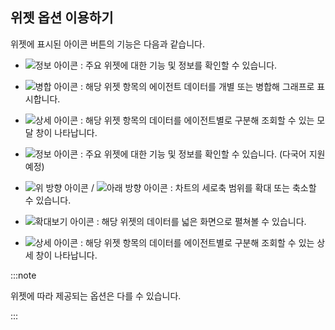 ## 위젯 옵션 이용하기

위젯에 표시된 아이콘 버튼의 기능은 다음과 같습니다.

<InDoc product="java,php,python,nodejs,dotent,golang">

* ![정보 아이콘](/img/ic-info-circle.svg) : 주요 위젯에 대한 기능 및 정보를 확인할 수 있습니다.

* ![병합 아이콘](/img/ico-data-merge.svg) <Cmdname sid="TLT06734" className="uitext" />: 해당 위젯 항목의 에이전트 데이터를 개별 또는 병합해 그래프로 표시합니다.

* ![상세 아이콘](/img/ico-detail.svg) <Cmdname sid="detail" className="uitext" />: 해당 위젯 항목의 데이터를 에이전트별로 구분해 조회할 수 있는 모달 창이 나타납니다.

</InDoc>

<InDoc product="postgresql,mysql,redis,mongodb">

* ![정보 아이콘](/img/ic-info-circle.svg) : 주요 위젯에 대한 기능 및 정보를 확인할 수 있습니다. (다국어 지원 예정)

* ![위 방향 아이콘](/img/up-arrow.svg) / ![아래 방향 아이콘](/img/down-arrow.svg) : 차트의 세로축 범위를 확대 또는 축소할 수 있습니다.

* ![확대보기 아이콘](/img/ic-fullscreen.svg) : 해당 위젯의 데이터를 넓은 화면으로 펼쳐볼 수 있습니다.

* ![상세 아이콘](/img/ico-detail.svg) : 해당 위젯 항목의 데이터를 에이전트별로 구분해 조회할 수 있는 상세 창이 나타납니다.

</InDoc>

:::note

위젯에 따라 제공되는 옵션은 다를 수 있습니다.

:::